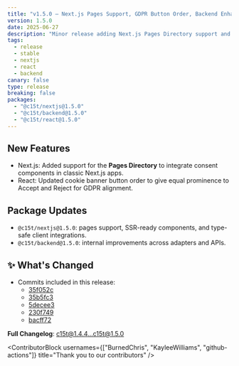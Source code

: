 ```yaml
---
title: "v1.5.0 — Next.js Pages Support, GDPR Button Order, Backend Enhancements"
version: 1.5.0
date: 2025-06-27
description: "Minor release adding Next.js Pages Directory support and updating cookie banner button order for GDPR guidance, alongside backend and integration improvements."
tags:
  - release
  - stable
  - nextjs
  - react
  - backend
canary: false
type: release
breaking: false
packages:
  - "@c15t/nextjs@1.5.0"
  - "@c15t/backend@1.5.0"
  - "@c15t/react@1.5.0"
---
```


## New Features

- Next.js: Added support for the **Pages Directory** to integrate consent components in classic Next.js apps.
- React: Updated cookie banner button order to give equal prominence to Accept and Reject for GDPR alignment.

## Package Updates

- `@c15t/nextjs@1.5.0`: pages support, SSR-ready components, and type-safe client integrations.
- `@c15t/backend@1.5.0`: internal improvements across adapters and APIs.

## ✨ What's Changed

- Commits included in this release:
  - [35f052c](https://github.com/c15t/c15t/commit/35f052c8d758322f26a6bd7f93fdf4da20bb093f)
  - [35b5fc3](https://github.com/c15t/c15t/commit/35b5fc3bfd512aacfa295893be8ac129cac0679d)
  - [5decee3](https://github.com/c15t/c15t/commit/5decee32b91168bd85aefe45f25f9ed0b519312d)
  - [230f749](https://github.com/c15t/c15t/commit/230f74917265927b9ae2a5c52c2e083aec5e90a5)
  - [bacff72](https://github.com/c15t/c15t/commit/bacff72be07e26f7c597b5f700cf389e058e5807)

**Full Changelog**: [c15t@1.4.4...c15t@1.5.0](https://github.com/c15t/c15t/compare/c15t@1.4.4...c15t@1.5.0)

<ContributorBlock usernames={["BurnedChris", "KayleeWilliams", "github-actions"]} title="Thank you to our contributors" />


